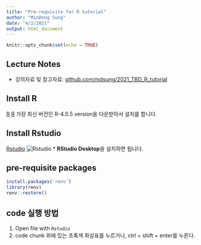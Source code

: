 ```yaml
---
title: "Pre-requisite for R tutorial"
author: "MinDong Sung"
date: "4/2/2021"
output: html_document
---
```


```r
knitr::opts_chunk$set(echo = TRUE)
```

## Lecture Notes
* 강의자료 및 참고자료: [github.com/mdsung/2021_TBD_R_tutorial](github.com/mdsung/2021_TBD_R_tutorial)

## Install R
[R](https://cran.r-project.org/src/base/R-4/) 
[R](src/r_windows_install.png)
가장 최신 버전인 R-4.0.5 version을 다운받아서 설치를 합니다. 

## Install Rstudio
[Rstudio](https://www.rstudio.com/products/rstudio/download/)
![Rstudio](src/rstudio_windows_install.png)
* **RStudio Desktop**을 설치하면 됩니다. 

## pre-requisite packages
```r
install.packages('renv')
library(renv)
renv::restore()
```

## code 실행 방법
1. Open file with `Rstudio`
2. code chunk 위에 있는 초록색 화살표를 누르거나, ctrl + shift + enter를 누른다. 